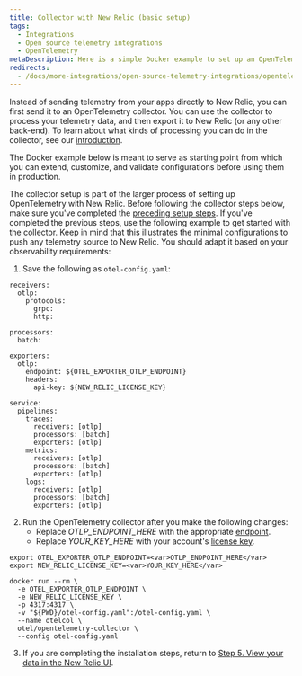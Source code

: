 ```yaml
---
title: Collector with New Relic (basic setup)
tags:
  - Integrations
  - Open source telemetry integrations
  - OpenTelemetry
metaDescription: Here is a simple Docker example to set up an OpenTelemetry collector with New Relic.
redirects:
  - /docs/more-integrations/open-source-telemetry-integrations/opentelemetry/collector/opentelemetry-collector-basic
---
```


Instead of sending telemetry from your apps directly to New Relic, you can first send it to an OpenTelemetry collector. You can use the collector to process your telemetry data, and then export it to New Relic (or any other back-end). To learn about what kinds of processing you can do in the collector, see our [introduction](/docs/more-integrations/open-source-telemetry-integrations/opentelemetry/collector/opentelemetry-collector-intro).

The Docker example below is meant to serve as starting point from which you can extend, customize, and validate configurations before using them in production.

The collector setup is part of the larger process of setting up OpenTelemetry with New Relic. Before following the collector steps below, make sure you've completed the [preceding setup steps](/docs/more-integrations/open-source-telemetry-integrations/opentelemetry/opentelemetry-quick-start). If you've completed the previous steps, use the following example to get started with the collector. Keep in mind that this illustrates the minimal configurations to push any telemetry source to New Relic. You should adapt it based on your observability requirements:

1. Save the following as `otel-config.yaml`:

```
receivers:
  otlp:
    protocols:
      grpc:
      http:

processors:
  batch:

exporters:
  otlp:
    endpoint: ${OTEL_EXPORTER_OTLP_ENDPOINT}
    headers:
      api-key: ${NEW_RELIC_LICENSE_KEY}

service:
  pipelines:
    traces:
      receivers: [otlp]
      processors: [batch]
      exporters: [otlp]
    metrics:
      receivers: [otlp]
      processors: [batch]
      exporters: [otlp]
    logs:
      receivers: [otlp]
      processors: [batch]
      exporters: [otlp]
```

2. Run the OpenTelemetry collector after you make the following changes:
   * Replace <var>OTLP_ENDPOINT_HERE</var> with the appropriate [endpoint](/docs/more-integrations/open-source-telemetry-integrations/opentelemetry/collector/opentelemetry-collector-basic#review-settings).
   * Replace <var>YOUR_KEY_HERE</var> with your account's [license key](https://one.newrelic.com/launcher/api-keys-ui.launcher).

```
export OTEL_EXPORTER_OTLP_ENDPOINT=<var>OTLP_ENDPOINT_HERE</var>
export NEW_RELIC_LICENSE_KEY=<var>YOUR_KEY_HERE</var>

docker run --rm \
  -e OTEL_EXPORTER_OTLP_ENDPOINT \
  -e NEW_RELIC_LICENSE_KEY \
  -p 4317:4317 \
  -v "${PWD}/otel-config.yaml":/otel-config.yaml \
  --name otelcol \
  otel/opentelemetry-collector \
  --config otel-config.yaml
```

3. If you are completing the installation steps, return to [Step 5. View your data in the New Relic UI](/docs/more-integrations/open-source-telemetry-integrations/opentelemetry/opentelemetry-setup/#view-data).
